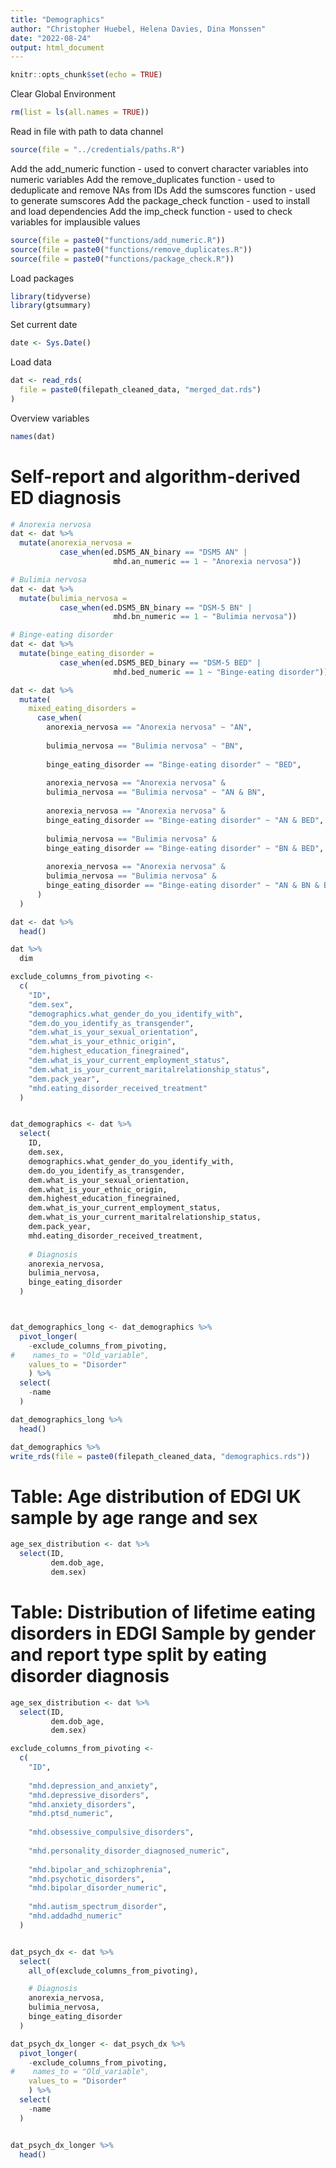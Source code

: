 ```yaml
---
title: "Demographics"
author: "Christopher Huebel, Helena Davies, Dina Monssen"
date: "2022-08-24"
output: html_document
---
```


```r
knitr::opts_chunk$set(echo = TRUE)
```

Clear Global Environment

```r
rm(list = ls(all.names = TRUE)) 
```

Read in file with path to data channel
```r
source(file = "../credentials/paths.R")
```

Add the add_numeric function - used to convert character variables into numeric variables
Add the remove_duplicates function - used to deduplicate and remove NAs from IDs
Add the sumscores function - used to generate sumscores
Add the package_check function - used to install and load dependencies
Add the imp_check function - used to check variables for implausible values
```r
source(file = paste0("functions/add_numeric.R"))
source(file = paste0("functions/remove_duplicates.R"))
source(file = paste0("functions/package_check.R"))
```

Load packages
```r
library(tidyverse)
library(gtsummary)
```

Set current date
```r
date <- Sys.Date()
```

Load data
```r
dat <- read_rds(
  file = paste0(filepath_cleaned_data, "merged_dat.rds")
)
```

Overview variables
```r
names(dat)
```

# Self-report and algorithm-derived ED diagnosis
```r
# Anorexia nervosa
dat <- dat %>%
  mutate(anorexia_nervosa =
           case_when(ed.DSM5_AN_binary == "DSM5 AN" |
                       mhd.an_numeric == 1 ~ "Anorexia nervosa"))

# Bulimia nervosa
dat <- dat %>%
  mutate(bulimia_nervosa =
           case_when(ed.DSM5_BN_binary == "DSM-5 BN" |
                       mhd.bn_numeric == 1 ~ "Bulimia nervosa"))

# Binge-eating disorder
dat <- dat %>%
  mutate(binge_eating_disorder =
           case_when(ed.DSM5_BED_binary == "DSM-5 BED" |
                       mhd.bed_numeric == 1 ~ "Binge-eating disorder"))
```


```r
dat <- dat %>%
  mutate(
    mixed_eating_disorders =
      case_when(
        anorexia_nervosa == "Anorexia nervosa" ~ "AN",
        
        bulimia_nervosa == "Bulimia nervosa" ~ "BN",
        
        binge_eating_disorder == "Binge-eating disorder" ~ "BED",
        
        anorexia_nervosa == "Anorexia nervosa" &
        bulimia_nervosa == "Bulimia nervosa" ~ "AN & BN",
       
        anorexia_nervosa == "Anorexia nervosa" &
        binge_eating_disorder == "Binge-eating disorder" ~ "AN & BED",
      
        bulimia_nervosa == "Bulimia nervosa" &
        binge_eating_disorder == "Binge-eating disorder" ~ "BN & BED",
        
        anorexia_nervosa == "Anorexia nervosa" &
        bulimia_nervosa == "Bulimia nervosa" &
        binge_eating_disorder == "Binge-eating disorder" ~ "AN & BN & BED"
      )
  )
```



```r
dat <- dat %>%
  head()

dat %>% 
  dim
```


```r
exclude_columns_from_pivoting <-
  c(
    "ID",
    "dem.sex",
    "demographics.what_gender_do_you_identify_with",
    "dem.do_you_identify_as_transgender",
    "dem.what_is_your_sexual_orientation",
    "dem.what_is_your_ethnic_origin",
    "dem.highest_education_finegrained",
    "dem.what_is_your_current_employment_status",
    "dem.what_is_your_current_maritalrelationship_status",
    "dem.pack_year",
    "mhd.eating_disorder_received_treatment"
  )


dat_demographics <- dat %>%
  select(
    ID,
    dem.sex,
    demographics.what_gender_do_you_identify_with,
    dem.do_you_identify_as_transgender,
    dem.what_is_your_sexual_orientation,
    dem.what_is_your_ethnic_origin,
    dem.highest_education_finegrained,
    dem.what_is_your_current_employment_status,
    dem.what_is_your_current_maritalrelationship_status,
    dem.pack_year,
    mhd.eating_disorder_received_treatment,
    
    # Diagnosis
    anorexia_nervosa,
    bulimia_nervosa,
    binge_eating_disorder
  )



dat_demographics_long <- dat_demographics %>%
  pivot_longer(
    -exclude_columns_from_pivoting,
#    names_to = "Old_variable",
    values_to = "Disorder"
    ) %>%
  select(
    -name
  )

dat_demographics_long %>%
  head()
```


```r
dat_demographics %>%
write_rds(file = paste0(filepath_cleaned_data, "demographics.rds"))
```


# Table:  Age distribution of EDGI UK sample by age range and sex
```r
age_sex_distribution <- dat %>%
  select(ID,
         dem.dob_age, 
         dem.sex)
```

# Table: Distribution of lifetime eating disorders in EDGI Sample by gender and report type split by eating disorder diagnosis
```r
age_sex_distribution <- dat %>%
  select(ID,
         dem.dob_age, 
         dem.sex)
```















































```r
exclude_columns_from_pivoting <-
  c(
    "ID",
    
    "mhd.depression_and_anxiety",
    "mhd.depressive_disorders",
    "mhd.anxiety_disorders",   
    "mhd.ptsd_numeric",
    
    "mhd.obsessive_compulsive_disorders",
    
    "mhd.personality_disorder_diagnosed_numeric",
    
    "mhd.bipolar_and_schizophrenia",
    "mhd.psychotic_disorders",
    "mhd.bipolar_disorder_numeric",
    
    "mhd.autism_spectrum_disorder",
    "mhd.addadhd_numeric"
  )


dat_psych_dx <- dat %>%
  select(
    all_of(exclude_columns_from_pivoting),

    # Diagnosis
    anorexia_nervosa,
    bulimia_nervosa,
    binge_eating_disorder
  )

dat_psych_dx_longer <- dat_psych_dx %>%
  pivot_longer(
    -exclude_columns_from_pivoting,
#    names_to = "Old_variable",
    values_to = "Disorder"
    ) %>%
  select(
    -name
  )


dat_psych_dx_longer %>%
  head()
```

